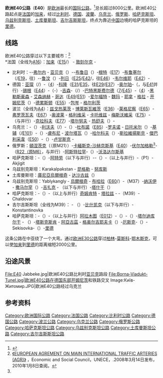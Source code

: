 {{Infobox road2
| country = EUR
| type = E
| route = 40
| length_km = 8641
| photo = EchangeurBruges.JPG
| photo_notes = 比利時[[布魯日|布魯日]]附近的E40交流道
| map = E40 route.svg
| direction_a = 西
| terminus_a = {{jct|country=EUR|E|15 }} 法國[[加萊|加萊]]
| junction = {{plainlist|1=
*{{jct|country=EUR|E|17 }} 比利時[[根特|根特]] 
*{{jct|country=EUR|E|19 }} 比利時[[布魯塞爾|布魯塞爾]]
*{{jct|country=EUR|E|25 }} 比利時[[列日|列日]]
*{{jct|country=EUR|E|35 }} 德國[[科隆|科隆]]
*{{jct|country=EUR|E|36 }} 波蘭[[博萊斯瓦維茨|博萊斯瓦維茨]]
*{{jct|country=EUR|E|45 }} 德國[[基希海姆_(黑森)|基希海姆]]
*{{jct|country=EUR|E|55 }} 德國[[德勒斯登|德勒斯登]]
*{{jct|country=EUR|E|65 }} 波蘭[[萊格尼察|萊格尼察]]
*{{jct|country=EUR|E|75 }} 波蘭[[梅斯沃維采|梅斯沃維采]]
*{{jct|country=EUR|E|85 }} 烏克蘭[[杜布諾|杜布諾]]
*{{jct|country=EUR|E|95 }} 烏克蘭[[基輔|基輔]]
*{{jct|country=EUR|E|105 }} 烏克蘭[[哈爾科夫|哈爾科夫]]
*{{jct|country=EUR|E|50 }} 烏克蘭[[傑巴利采韋|傑巴利采韋]]
*{{jct|country=EUR|E|119 }} 俄羅斯[[阿斯特拉罕|阿斯特拉罕]]
*{{jct|country=EUR|E|123 }} 烏茲別克[[塔什干|塔什干]]
*{{jct|country=EUR|E|125 }} 哈薩克[[阿拉木圖|阿拉木圖]]}}
| direction_b = 東
| terminus_b = 哈薩克[[里德|里德]]
| countries = {{flag|France}}<br>{{flag|Belgium}}<br>{{flag|Germany}}<br>{{flag|Poland}}<br>{{flag|Ukraine}}<br>{{flag|Russia}}<br>{{flag|Kazakhstan}}<br>{{flag|Uzbekistan}}<br>{{flag|Turkmenistan}}<br>{{flag|Kyrgyzstan}}
}}
'''欧洲E40公路'''（'''E40'''）是[[欧洲|欧洲]]最长的[[欧洲国际公路|国际公路]]，<ref name=stalingrad>{{citebook|title=Stalingrad 1942|first1=Peter |last1=Antill|first2=Peter|last2=Dennis|publisher=Osprey Publishing|year= 2007|ISBN=1846030285}}</ref>总长超过8000公里。欧洲E40公路起点是[[法国|法国]]的[[加来|加来]]，经过[[比利时|比利时]]、[[德国|德国]]、[[波蘭|波蘭]]、[[乌克兰|乌克兰]]、[[俄罗斯|俄罗斯]]、[[哈萨克斯坦|哈萨克斯坦]]、[[乌兹别克斯坦|乌兹别克斯坦]]、[[土库曼斯坦|土库曼斯坦]]、[[吉尔吉斯斯坦|吉尔吉斯斯坦]]，终点为靠近[[中国|中国]]边境的哈萨克斯坦的[[里德|里德]]。

== 线路 ==
欧洲E40公路穿过以下主要城市：<ref>[http://www.unece.org/trans/doc/2008/sc1/ECE-TRANS-SC1-384e.pdf 《EUROPEAN AGREMENT ON MAIN INTERNATIONAL TRAFFIC ARTERIES (AGR)》] {{Wayback|url=http://www.unece.org/trans/doc/2008/sc1/ECE-TRANS-SC1-384e.pdf |date=20200315183924 }}，Economic and Social Council，UNECE，.2008年3月14日发布，2010年1月8日查阅。</ref><br />
*法国（全线为[[A16高速公路|A16]]）：[[加来|加来]]（[[欧洲E15公路|E15]]/{{link-en|欧洲E402公路|European route E402|E402}}） - [[敦刻尔克|敦刻尔克]] - {{link-fr|Ghyvelde}}
*比利时：{{link-fr|阿丁科克|Adinkerque}}-{{link-fr|A18高速公路 (比利时)|Autoroute A18 (Belgique)|A18}}-[[弗尔内|弗尔内]] - [[亚贝克|亚贝克]]（{{link-en|欧洲E404公路|European route E404|E404}}）-{{link-fr|A10高速公路 (比利时)|Autoroute A10 (Belgique)|A10}}-[[布鲁日|布鲁日]]（{{link-en|欧洲E403公路|European route E403|E403}}）-[[根特|根特]]（[[欧洲E17公路|E17]]）-[[布鲁塞尔|布鲁塞尔]]（{{link-fr|布鲁塞尔环城高速公路|Ring de Bruxelles|R0}}/[[欧洲E19公路|E19]]，往{{link-en|欧洲E411公路|European route E411|E411}}）-{{link-fr|A3高速公路 (比利时)|Autoroute A3 (Belgique)|A3}}-[[鲁汶|鲁汶]]（{{link-en|欧洲E314公路|European route E314|E314}}）-[[列日|列日]]（[[欧洲E25公路|E25]]/[[欧洲E42公路|E42]]/{{link-en|欧洲E313公路|European route E313|E313}}，往[[欧洲E46公路|E46]]）-[[韦尔维耶|韦尔维耶]]（[[欧洲E42公路|E42]]）-{{link-fr|利希滕布施 (比利时)|Lichtenbusch (Belgique)|利希滕布施}}
*德国：[[亚琛|亚琛]]（{{link-de|德国44号高速公路|Bundesautobahn 44|44}}/{{link-en|欧洲E314公路|European route E314|E314}}）-（[[德国4号高速公路|4]]）-[[科隆|科隆]]（[[欧洲E31公路|E31]]/[[欧洲E35公路|E35]]，往[[欧洲E29公路|E29]]/[[欧洲E37公路|E37]]）-[[奥尔珀|奥尔珀]]-（{{link-de|德国45号高速公路|Bundesautobahn 45|45}}，与[[欧洲E41公路|E41]]并行）-[[锡根|锡根]]（[[欧洲E44公路|E44]]）-（{{link-de|德国49号联邦公路|Bundesstraße 49|49}}-{{link-de|德国429号联邦公路|Bundesstraße 429|429}}）-[[吉森|吉森]]-（{{link-de|德国480号高速公路|Bundesautobahn 480|480}}/{{link-en|欧洲E451公路|European route E451|E451}}）-[[巴特黑斯费尔德|巴特黑斯费尔德]]（[[德国7号高速公路|7]]/[[欧洲E45公路|E45]]）-（[[德国4号高速公路|4]]）-[[黑勒斯豪森|黑勒斯豪森]] - [[艾森纳赫|艾森纳赫]] - [[哥达|哥达]]（[[欧洲E49公路|E49]]/[[欧洲E51公路|E51]]）-[[爱尔福特|爱尔福特]] - [[魏玛|魏玛]] - [[耶拿|耶拿]] - [[格拉|格拉]] - [[开姆尼茨|开姆尼茨]]（{{link-en|欧洲E441公路|European route E441|E441}}）-[[德累斯顿|德累斯顿]]（[[欧洲E55公路|E55]]）-[[包岑|包岑]] - [[格尔利茨|格尔利茨]]
*波兰（全线为[[A4高速公路_(波蘭)|A4]]）：[[兹戈热莱茨|兹戈热莱茨]] - [[博萊斯瓦維茨|博萊斯瓦維茨]]（[[欧洲E36公路|E36]]）-[[莱格尼察|莱格尼察]]（[[欧洲E65公路|E65]]）-[[弗罗茨瓦夫|弗罗茨瓦夫]]（[[欧洲E67公路|E67]]）-[[奥波莱|奥波莱]] - [[格利维采|格利维采]] - [[卡托维兹|卡托维兹]] - [[梅斯沃維采|梅斯沃維采]]（[[欧洲E75公路|E75]]）-（与{{link-en|欧洲E462公路|European route E462|E462}}并行）-[[克拉科夫|克拉科夫]]（[[欧洲E77公路|E77]]）-[[塔尔努夫|塔尔努夫]] - [[热舒夫|热舒夫]]（{{link-en|欧洲E371公路|European route E371|E371}}）-{{link-pl|科茨佐瓦|Korczowa}}
*乌克兰：{{link-uk|克拉科韦茨|Краківець}}-（{{link-uk|M10公路 (乌克兰)|Автошлях М 10|M10}}）-[[利沃夫|利沃夫]]（{{link-en|欧洲E372公路|European route E372|E372}}/{{link-en|欧洲E471公路|European route E471|E471}}）-（{{link-uk|M06公路 (乌克兰)|Автошлях М 06|M06}}）-[[杜布諾|杜布諾]]（[[欧洲E85公路|E85]]）-[[罗夫诺|罗夫诺]] - [[日托米尔|日托米尔]]（{{link-en|欧洲E583公路|European route E583|E583}}）-[[基辅|基辅]]（{{link-en|欧洲E95公路|European route E95|E95}}/[[欧洲E101公路|E101]]）-（{{link-uk|M03公路 (乌克兰)|Автошлях М 03|M03}}）-[[盧布尼|盧布尼]] - [[波尔塔瓦|波尔塔瓦]]（{{link-en|欧洲E584公路|European route E584|E584}}）-[[哈尔科夫|哈尔科夫]]（{{link-en|欧洲E105公路|European route E105|E105}}）-[[斯拉維揚斯克_(烏克蘭)|斯拉維揚斯克]] - [[傑巴利采韋|傑巴利采韋]]（[[欧洲E50公路|E50]]）-（{{link-uk|M04公路 (乌克兰)|Автошлях М 04|M04}}）-[[卢甘斯克|卢甘斯克]] - {{link-uk|伊兹伐里内|Ізварине (пункт контролю)}}
*俄罗斯：[[頓涅茨克_(俄羅斯)|頓涅茨克]]（{{link-ru|A260公路 (俄罗斯)|А-260 (автодорога)|A260}}（原M21））-[[卡緬斯克-沙赫京斯基|卡緬斯克-沙赫京斯基]]（[[欧洲E40公路|E40]]）-[[伏尔加格勒|伏尔加格勒]]<ref name=stalingrad/>-（[[M6公路_(俄羅斯)|R22（原M6）]]，与{{link-en|欧洲E119公路|European route E119|E119}}并行）-[[阿斯特拉罕|阿斯特拉罕]]-（{{link-ru|A340公路|А340 (автодорога)|A340}}）-[[沃洛达尔斯基区|沃洛达尔斯基]]
*哈萨克斯坦：{{link-kk|Котяевка}}-（{{link-ru|A27高速公路 (哈萨克斯坦)|Автодорога A-27 (Казахстан)|A27}}）-[[阿特劳|阿特劳]]（以下与{{link-en|欧洲E121公路|European route E121|E121}}并行）-{{link-kk|多索尔|Доссор}}-（{{link-de|A33高速公路 (哈萨克斯坦)|A33 (Kasachstan)|A33}}）-（以上与{{link-en|欧洲E121公路|European route E121|E121}}并行）{{link-kk|别伊涅乌|Бейнеу}}-（P1）-Akjigit
*乌兹别克斯坦：Karakalpakstan - [[昆格勒|昆格勒]] - [[努库斯|努库斯]] 
*土库曼斯坦：[[庫尼亞烏爾根奇|庫尼亞烏爾根奇]] - [[达沙古兹|达沙古兹]]（{{link-en|欧洲E003公路|European route E003|E003}}）
*乌兹别克斯坦：Yablykangly - [[烏爾根奇|烏爾根奇]] - [[布哈拉|布哈拉]]（[[欧洲E60公路|E60]]/{{link-en|欧洲E004公路|European route E004|E004}}）-（M37）-[[纳沃伊|纳沃伊]] - [[撒马尔罕|撒马尔罕]]（{{link-en|欧洲E005公路|European route E005|E005}}）-[[吉扎克|吉扎克]] - {{link-uz|锡尔达利亚|Sirdaryo (shahar)}}（以下与{{link-en|欧洲E123公路|European route E123|E123}}并行）-[[塔什干|塔什干]]（{{link-en|欧洲E007公路|European route E007|E007}}）
*哈萨克斯坦：{{link-kk|Жібек жолы (Жамбыл облысы)}}-（{{link-ru|A2高速公路 (哈萨克斯坦)|Автодорога А-2 (Казахстан)|A2}}）-（以上与{{link-en|欧洲E123公路|European route E123|E123}}并行）[[奇姆肯特|奇姆肯特]] - [[塔拉兹|塔拉兹]] - {{link-kk|梅尔奇|Меркі}}-（M39）-Chaldovar
*吉尔吉斯斯坦（全线为M39）：{{link-ky|查尔达瓦|Чалдыбар, Аксы району}} - {{link-ky|卡拉巴尔塔|Кара-Балта}}（{{link-en|欧洲E010公路|European route E010|E010}}）-[[比什凯克|比什凯克]]（以下与{{link-en|欧洲E125公路|European route E125|E125}}并行）-Konstantinovka
*哈萨克斯坦：{{link-kk|柯尔代|Қордай}}-（{{link-ru|A2高速公路 (哈萨克斯坦)|Автодорога А-2 (Казахстан)|A2}}）-（以上与{{link-en|欧洲E125公路|European route E125|E125}}并行）[[阿拉木图|阿拉木图]]（[[欧洲E012公路|E012]]）-（{{link-ru|A3高速公路 (哈萨克斯坦)|Автодорога A-3 (Казахстан)|A3}}）-{{link-kk|萨雷奥泽克|Сарыөзек (Алматы облысы)}}（{{link-en|欧洲E013公路|European route E013|E013}}）-[[塔尔迪库尔干|塔尔迪库尔干]] - {{link-kk|乌沙拉尔|Үшарал (қала)}}（{{link-en|欧洲E014公路|European route E014|E014}}）-[[塔斯克斯肯|塔斯克斯肯]] - [[阿亞古茲|阿亞古茲]] - [[格奥尔吉耶夫卡|格奥尔吉耶夫卡]]（{{link-en|欧洲E127公路|European route E127|E127}}）-[[厄斯克|厄斯克]]-（{{link-ru|A10高速公路 (哈萨克斯坦)|Автодорога А-10 (Казахстан)|A10}}）-Sekisovka-（{{link-de|A9高速公路 (哈萨克斯坦)|A9 (Kasachstan)|A9}}）-[[里德|里德]] 

这条公路在中亚绕了一个大弯。通过[[欧洲E30公路|欧洲E30公路]]穿过[[柏林|柏林]]-[[莫斯科|莫斯科]]-[[鄂木斯克|鄂木斯克]]，可以使[[加来|加来]]到[[里德|里德]]的距离缩短2000公里。

==沿途风景==
{{commonscat|E40}}
<gallery>
File:E40 Jabbeke.jpg|欧洲E40公路比利时[[亚贝克|亚贝克]]路段
File:Borna-Viadukt-Tunel.jpg|欧洲E40公路在德国东部[[开姆尼茨|开姆尼茨]]和铁路交叉
Image:Київ-Житомир.JPG|欧洲E40公路经过乌克兰
</gallery>

==参考资料==
{{reflist}}

{{欧洲国际公路网}}


[[Category:欧洲国际公路|Category:欧洲国际公路]]
[[Category:法国公路|Category:法国公路]]
[[Category:比利时公路|Category:比利时公路]]
[[Category:德国公路|Category:德国公路]]
[[Category:波兰公路|Category:波兰公路]]
[[Category:乌克兰公路|Category:乌克兰公路]]
[[Category:俄罗斯公路|Category:俄罗斯公路]]
[[Category:哈萨克斯坦公路|Category:哈萨克斯坦公路]]
[[Category:乌兹别克斯坦公路|Category:乌兹别克斯坦公路]]
[[Category:土库曼斯坦公路|Category:土库曼斯坦公路]]
[[Category:吉尔吉斯斯坦公路|Category:吉尔吉斯斯坦公路]]